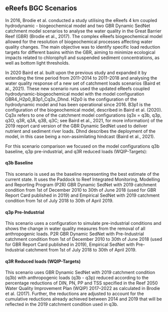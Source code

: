 eReefs BGC Scenarios
---------------------------

In 2016, Brodie et al. conducted a study utilising the eReefs 4 km coupled hydrodynamic - biogeochemical model and two
GBR Dynamic SedNet
catchment model scenarios to analyse the water quality in the Great Barrier Reef (GBR) (Brodie et al., 2017). The
complex
eReefs biogeochemical model allowed for the resolution of biogeochemical processes affecting water quality changes. The
main objective was to identify specific load reduction targets for different basins within the GBR, aiming to minimize
ecological impacts related to chlorophyll and suspended sediment concentrations, as well as bottom light thresholds.

In 2020 Baird et al. built upon the previous study and expanded it by extending the time period from 2011–2014 to
2011–2018 and analysing the water quality response of a new set of catchment loads scenarios (Baird et al., 2021). These
new scenario runs used the updated eReefs coupled hydrodynamic-biogeochemical model with the model configuration
GBR4_H2p0_B3p1_Cq3x_Dhnd. H2p0 is the configuration of the hydrodynamic model and has been operational since 2016. B3p1
is the configuration of the biogeochemical model, described in Baird et al. (2020). Cq3x refers to one of the catchment
model configurations (q3x = q3b, q3p, q3O, q3R, q3A, q3B, q3C; see Baird et al., 2021, for more information) of the 2019
report card version of the GBR Dynamic SedNet used to deliver nutrient and sediment river loads. Dhnd describes the
deployment of the model, in this case being a non-assimilating hindcast (Baird et al., 2021).

For this scenario comparison we focused on the model configurations q3b baseline, q3p pre-industrial, and q3R reduced 
loads (WQIP-Targets):

#### q3b Baseline

This scenario is used as the baseline representing the best estimate of the current state. It uses the Paddock to Reef 
Integrated Monitoring, Modelling and Reporting Program (P2R) GBR Dynamic SedNet with 2019 catchment condition from 1st 
of December 2010 to 30th of June 2018 (used for GBR Report Card published in 2019) and Empirical SedNet with 2019 
catchment condition from 1st of July 2018 to 30th of April 2019.

#### q3p Pre-Industrial

This scenario uses a configuration to simulate pre-industrial conditions and shows the change in water quality
measures from the removal of all anthropogenic loads. P2R GBR Dynamic SedNet with Pre-Industrial catchment condition from
1st of December 2010 to 30th of June 2018 (used for GBR Report Card published in 2019), Empirical SedNet with
Pre-Industrial catchment from 1st of July 2018 to 30th of April 2019.

#### q3R Reduced loads (WQIP-Targets)

This scenario uses GBR Dynamic SedNet with 2019 catchment condition (q3b) with anthropogenic loads (q3b - q3p) reduced
according to the percentage reductions of DIN, PN, PP and TSS specified in the Reef 2050 Water Quality Improvement
Plan (WQIP) 2017–2022 as calculated in Brodie et al. (2017). Further, the reductions are adjusted to account for the
cumulative reductions already achieved between 2014 and 2019 that will be reflected in the 2019 catchment condition used
in q3b.
